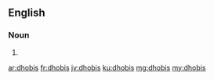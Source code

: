 ==English==

===Noun===
{{head|en|noun plural form}}

# {{plural of|dhobi|lang=en}}

[[ar:dhobis]]
[[fr:dhobis]]
[[jv:dhobis]]
[[ku:dhobis]]
[[mg:dhobis]]
[[my:dhobis]]